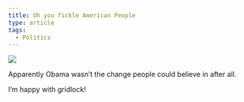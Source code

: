 ```yaml
---
title: Oh you fickle American People
type: article
tags:
  - Politics
---
```


![](http://media.washingtonpost.com/wp-dyn/content/photo/2010/11/03/PH2010110301760.jpg)

Apparently Obama wasn’t the change people could believe in after all.

I’m happy with gridlock!
